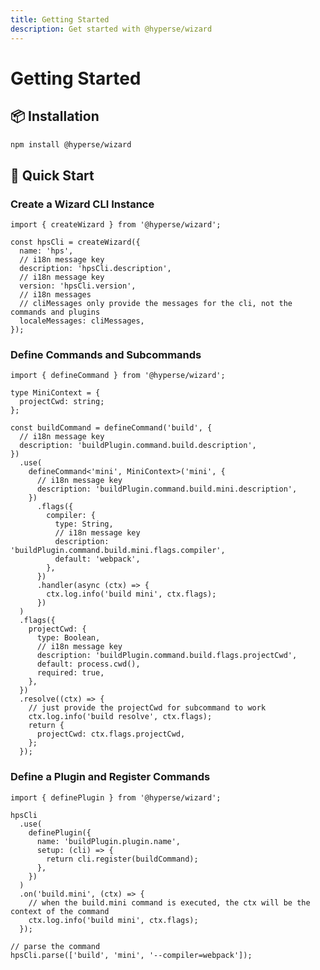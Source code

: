 ```yaml
---
title: Getting Started
description: Get started with @hyperse/wizard
---
```


# Getting Started

## 📦 Installation

```sh npm2yarn
npm install @hyperse/wizard
```

## 🚀 Quick Start

### Create a Wizard CLI Instance

```tsx
import { createWizard } from '@hyperse/wizard';

const hpsCli = createWizard({
  name: 'hps',
  // i18n message key
  description: 'hpsCli.description',
  // i18n message key
  version: 'hpsCli.version',
  // i18n messages
  // cliMessages only provide the messages for the cli, not the commands and plugins
  localeMessages: cliMessages,
});
```

### Define Commands and Subcommands

```tsx
import { defineCommand } from '@hyperse/wizard';

type MiniContext = {
  projectCwd: string;
};

const buildCommand = defineCommand('build', {
  // i18n message key
  description: 'buildPlugin.command.build.description',
})
  .use(
    defineCommand<'mini', MiniContext>('mini', {
      // i18n message key
      description: 'buildPlugin.command.build.mini.description',
    })
      .flags({
        compiler: {
          type: String,
          // i18n message key
          description: 'buildPlugin.command.build.mini.flags.compiler',
          default: 'webpack',
        },
      })
      .handler(async (ctx) => {
        ctx.log.info('build mini', ctx.flags);
      })
  )
  .flags({
    projectCwd: {
      type: Boolean,
      // i18n message key
      description: 'buildPlugin.command.build.flags.projectCwd',
      default: process.cwd(),
      required: true,
    },
  })
  .resolve((ctx) => {
    // just provide the projectCwd for subcommand to work
    ctx.log.info('build resolve', ctx.flags);
    return {
      projectCwd: ctx.flags.projectCwd,
    };
  });
```

### Define a Plugin and Register Commands

```tsx
import { definePlugin } from '@hyperse/wizard';

hpsCli
  .use(
    definePlugin({
      name: 'buildPlugin.plugin.name',
      setup: (cli) => {
        return cli.register(buildCommand);
      },
    })
  )
  .on('build.mini', (ctx) => {
    // when the build.mini command is executed, the ctx will be the context of the command
    ctx.log.info('build mini', ctx.flags);
  });

// parse the command
hpsCli.parse(['build', 'mini', '--compiler=webpack']);
```
